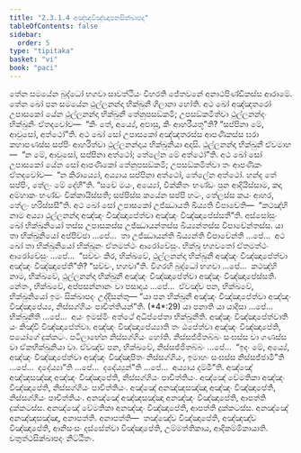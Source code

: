 ```yaml
---
title: "2.3.1.4 අඤ්ඤවිඤ්ඤාපනසික්ඛාපද"
tableOfContents: false
sidebar:
  order: 5
type: "tipitaka"
basket: "vi"
book: "paci"
---
```



<DynamicBreadcrumb />

<Division number="748" book="paci">

<Paragraph number="2463" book="paci">
තේන සමයේන බුද්ධෝ භගවා සාවත්ථියං විහරති ජේතවනේ අනාථපිණ්ඩිකස්ස ආරාමේ. තේන ඛෝ පන සමයේන ථුල්ලනන්දා භික්ඛුනී ගිලානා හෝති. අථ ඛෝ අඤ්ඤතරෝ උපාසකෝ යේන ථුල්ලනන්දා භික්ඛුනී තේනුපසඞ්කමි; උපසඞ්කමිත්වා ථුල්ලනන්දං භික්ඛුනිං ඒතදවෝච—  “කිං තේ, අය්‍යේ, අඵාසු, කිං ආහරීයතූ”ති? “සප්පිනා මේ, ආවුසෝ, අත්ථෝ”ති. අථ ඛෝ සෝ උපාසකෝ අඤ්ඤතරස්ස ආපණිකස්ස ඝරා කහාපණස්ස සප්පිං ආහරිත්වා ථුල්ලනන්දාය භික්ඛුනියා අදාසි. ථුල්ලනන්දා භික්ඛුනී ඒවමාහ—  “න මේ, ආවුසෝ, සප්පිනා අත්ථෝ; තේලේන මේ අත්ථෝ”ති. අථ ඛෝ සෝ උපාසකෝ යේන සෝ ආපණිකෝ තේනුපසඞ්කමි; උපසඞ්කමිත්වා තං ආපණිකං ඒතදවෝච—  “න කිරාය්‍යෝ, අය්‍යාය සප්පිනා අත්ථෝ, තේලේන අත්ථෝ. හන්ද තේ සප්පිං, තේලං මේ දේහී”ති. “සචේ මයං, අය්‍යෝ, වික්කීතං භණ්ඩං පුන ආදියිස්සාම, කදා අම්හාකං භණ්ඩං වික්කායිස්සති; සප්පිස්ස කයේන සප්පි හටං, තේලස්ස කයං ආහර, තේලං හරිස්සසී”ති. අථ ඛෝ සෝ උපාසකෝ උජ්ඣායති ඛිය්‍යති විපාචේති—  “කථඤ්හි නාම අය්‍යා ථුල්ලනන්දා අඤ්ඤං විඤ්ඤාපේත්වා අඤ්ඤං විඤ්ඤාපේස්සතී”ති.
</Paragraph>

<Paragraph number="2464" book="paci">
අස්සෝසුං ඛෝ භික්ඛුනියෝ තස්ස උපාසකස්ස උජ්ඣායන්තස්ස ඛිය්‍යන්තස්ස විපාචේන්තස්ස. යා තා භික්ඛුනියෝ අප්පිච්ඡා …පේ…  තා උජ්ඣායන්ති ඛිය්‍යන්ති විපාචේන්ති …පේ…  අථ ඛෝ තා භික්ඛුනියෝ භික්ඛූනං ඒතමත්ථං ආරෝචේසුං. භික්ඛූ භගවතෝ ඒතමත්ථං ආරෝචේසුං …පේ…  “සච්චං කිර, භික්ඛවේ, ථුල්ලනන්දා භික්ඛුනී අඤ්ඤං විඤ්ඤාපේත්වා අඤ්ඤං විඤ්ඤාපේතී”ති? “සච්චං, භගවා”ති. විගරහි බුද්ධෝ භගවා …පේ…  කථඤ්හි නාම, භික්ඛවේ, ථුල්ලනන්දා භික්ඛුනී අඤ්ඤං විඤ්ඤාපේත්වා අඤ්ඤං විඤ්ඤාපේස්සති. නේතං, භික්ඛවේ, අප්පසන්නානං වා පසාදාය …පේ…  ඒවඤ්ච පන, භික්ඛවේ, භික්ඛුනියෝ ඉමං සික්ඛාපදං උද්දිසන්තු—
</Paragraph>

</Division>
<Division number="749" book="paci">

<Paragraph number="2465" book="paci">
<Emphasis>“යා පන භික්ඛුනී අඤ්ඤං විඤ්ඤාපේත්වා අඤ්ඤං විඤ්ඤාපේය්‍ය, නිස්සග්ගියං පාචිත්තියන්”</Emphasis>ති. (*4*:<Emphasis>29</Emphasis>)
</Paragraph>

</Division>
<Division number="750" book="paci">

<Paragraph number="2466" book="paci">
<Emphasis>යා පනා</Emphasis>ති යා යාදිසා …පේ…  <Emphasis>භික්ඛුනී</Emphasis>ති …පේ…  අයං ඉමස්මිං අත්ථේ අධිප්පේතා භික්ඛුනීති.
</Paragraph>

<Paragraph number="2467" book="paci">
<Emphasis>අඤ්ඤං විඤ්ඤාපේත්වා</Emphasis>ති යං කිඤ්චි විඤ්ඤාපේත්වා.
</Paragraph>

<Paragraph number="2468" book="paci">
<Emphasis>අඤ්ඤං විඤ්ඤාපේය්‍යා</Emphasis>ති තං ඨපේත්වා අඤ්ඤං විඤ්ඤාපේති, පයෝගේ දුක්කටං. පටිලාභේන නිස්සග්ගියං හෝති. නිස්සජ්ජිතබ්බං සංඝස්ස වා ගණස්ස වා ඒකභික්ඛුනියා වා. ඒවඤ්ච පන, භික්ඛවේ, නිස්සජ්ජිතබ්බං …පේ…  “ඉදං මේ, අය්‍යේ, අඤ්ඤං විඤ්ඤාපේත්වා අඤ්ඤං විඤ්ඤාපිතං නිස්සග්ගියං, ඉමාහං සංඝස්ස නිස්සජ්ජාමී”ති …පේ…  දදේය්‍යා”ති …පේ…  දදේය්‍යුන්”ති …පේ…  අය්‍යාය දම්මී”ති.
</Paragraph>

</Division>
<Division number="751" book="paci">

<Paragraph number="2469" book="paci">
අඤ්ඤේ අඤ්ඤසඤ්ඤා අඤ්ඤං විඤ්ඤාපේති, නිස්සග්ගියං පාචිත්තියං. අඤ්ඤේ වේමතිකා අඤ්ඤං විඤ්ඤාපේති, නිස්සග්ගියං පාචිත්තියං. අඤ්ඤේ අනඤ්ඤසඤ්ඤා අඤ්ඤං විඤ්ඤාපේති, නිස්සග්ගියං පාචිත්තියං.
</Paragraph>

<Paragraph number="2470" book="paci">
අනඤ්ඤේ අඤ්ඤසඤ්ඤා අනඤ්ඤං විඤ්ඤාපේති, ආපත්ති දුක්කටස්ස. අනඤ්ඤේ වේමතිකා අනඤ්ඤං විඤ්ඤාපේති, ආපත්ති දුක්කටස්ස. අනඤ්ඤේ අනඤ්ඤසඤ්ඤා, අනාපත්ති.
</Paragraph>

</Division>
<Division number="752" book="paci">

<Paragraph number="2471" book="paci">
අනාපත්ති—  තඤ්ඤේව විඤ්ඤාපේති, අඤ්ඤඤ්ච විඤ්ඤාපේති, ආනිසංසං දස්සේත්වා විඤ්ඤාපේති, උම්මත්තිකාය, ආදිකම්මිකායාති.

</Paragraph>
</Division>

<Paragraph number="2472" type="center" book="paci">
චතුත්ථසික්ඛාපදං නිට්ඨිතං.
</Paragraph>